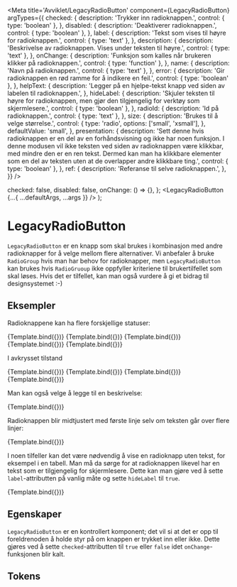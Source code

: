 
<Meta
  title='Avviklet/LegacyRadioButton'
  component={LegacyRadioButton}
  argTypes={{
    checked: {
      description: 'Trykker inn radioknappen.',
      control: { type: 'boolean' },
    },
    disabled: {
      description: 'Deaktiverer radioknappen.',
      control: { type: 'boolean' },
    },
    label: {
      description: 'Tekst som vises til høyre for radioknappen.',
      control: { type: 'text' },
    },
    description: {
      description:
        'Beskrivelse av radioknappen. Vises under teksten til høyre.',
      control: { type: 'text' },
    },
    onChange: {
      description: 'Funksjon som kalles når brukeren klikker på radioknappen.',
      control: { type: 'function' },
    },
    name: {
      description: 'Navn på radioknappen.',
      control: { type: 'text' },
    },
    error: {
      description: 'Gir radioknappen en rød ramme for å indikere en feil.',
      control: { type: 'boolean' },
    },
    helpText: {
      description:
        'Legger på en hjelpe-tekst knapp ved siden av labelen til radioknappen.',
    },
    hideLabel: {
      description:
        'Skjuler teksten til høyre for radioknappen, men gjør den tilgjengelig for verktøy som skjermlesere.',
      control: { type: 'boolean' },
    },
    radioId: {
      description: 'Id på radioknappen.',
      control: { type: 'text' },
    },
    size: {
      description: 'Brukes til å velge størrelse.',
      control: {
        type: 'radio',
        options: ['small', 'xsmall'],
      },
      defaultValue: 'small',
    },
    presentation: {
      description:
        'Sett denne hvis radioknappen er en del av en forhåndsvisning og ikke har noen funksjon. I denne modusen vil ikke teksten ved siden av radioknappen være klikkbar, med mindre den er en ren tekst. Dermed kan man ha klikkbare elementer som en del av teksten uten at de overlapper andre klikkbare ting.',
      control: { type: 'boolean' },
    },
    ref: {
      description: 'Referanse til selve radioknappen.',
    },
  }}
/>

  checked: false,
  disabled: false,
  onChange: () => {},
};
  <LegacyRadioButton {...{ ...defaultArgs, ...args }} />
);

# LegacyRadioButton

<Information
  text='deprecated'
  description='**Denne komponenten er erstattet av ny [Radio](/?path=/docs/felles-radio--docs) komponent.**'
/>

`LegacyRadioButton` er en knapp som skal brukes i kombinasjon med andre radioknapper for å velge mellom flere alternativer.
Vi anbefaler å bruke `RadioGroup` hvis man har behov for radioknapper,
men `LegacyRadioButton` kan brukes hvis `RadioGruoup` ikke oppfyller kriteriene til brukertilfellet som skal løses.
Hvis det er tilfellet, kan man også vurdere å gi et bidrag til designsystemet :-)

## Eksempler

Radioknappene kan ha flere forskjellige statuser:

<Canvas>
  <Story
    name='Normal'
    args={{
      label: 'Normal',
    }}
  >
    {Template.bind({})}
  </Story>
  <Story
    name='Hjelpetekst'
    args={{
      label: 'Hjelpetekst',
      helpText: 'Hjelp',
    }}
  >
    {Template.bind({})}
  </Story>
  <Story
    name='Feil'
    args={{
      checked: false,
      error: true,
      label: 'Feil',
    }}
  >
    {Template.bind({})}
  </Story>
  <Story
    name='Kompakt'
    args={{
      size: 'xsmall',
      label: 'Kompakt',
    }}
  >
    {Template.bind({})}
  </Story>
  <Story
    name='Deaktivert'
    args={{
      disabled: true,
      label: 'Deaktivert',
    }}
  >
    {Template.bind({})}
  </Story>
</Canvas>

I avkrysset tilstand

<Canvas>
  <Story
    name='Normal Avkrysset'
    args={{
      checked: true,
      label: 'Normal',
    }}
  >
    {Template.bind({})}
  </Story>
  <Story
    name='Feil Avkrysset'
    args={{
      checked: true,
      error: true,
      label: 'Feil',
    }}
  >
    {Template.bind({})}
  </Story>
  <Story
    name='Kompakt Avkrysset'
    args={{
      size: 'xsmall',
      label: 'Kompakt',
      checked: true,
    }}
  >
    {Template.bind({})}
  </Story>
  <Story
    name='Deaktivert Avkrysset'
    args={{
      checked: true,
      disabled: true,
      label: 'Deaktivert',
    }}
  >
    {Template.bind({})}
  </Story>
</Canvas>

Man kan også velge å legge til en beskrivelse:

<Canvas>
  <Story
    name='Med beskrivelse'
    args={{
      label: 'Tekst',
      description: 'Med beskrivelse',
    }}
  >
    {Template.bind({})}
  </Story>
</Canvas>

Radioknappen blir midtjustert med første linje selv om teksten går over flere linjer:

<Canvas>
  <Story
    name='Med lang tekst'
    args={{
      label:
        'Lorem ipsum dolor sit amet, consectetur adipiscing elit. In lectus dolor, consectetur nec finibus quis, varius et risus. Nullam sodales enim viverra metus finibus, id pellentesque erat sagittis. Curabitur mattis eleifend nunc, eget fringilla odio viverra et. Nullam pretium vel tortor quis varius. Sed dui justo, placerat eu lorem vestibulum, condimentum fringilla ante. Curabitur egestas, ante a pharetra rhoncus, velit lorem luctus lectus, sit amet finibus est sem a ante. Mauris tristique aliquam libero ut commodo. Mauris vel justo et nulla rutrum commodo eu sit amet est. Lorem ipsum dolor sit amet, consectetur adipiscing elit. In hac habitasse platea dictumst. Sed aliquet egestas augue in placerat. Quisque malesuada elementum dolor, in ultricies est sodales varius.',
    }}
  >
    {Template.bind({})}
  </Story>
</Canvas>

I noen tilfeller kan det være nødvendig å vise en radioknapp uten tekst, for eksempel i en tabell.
Man må da sørge for at radioknappen likevel har en tekst som er tilgjengelig for skjermlesere.
Dette kan man gjøre ved å sette `label`-attributten på vanlig måte og sette `hideLabel` til `true`.

<Canvas>
  <Story
    name='Med skjult tekst'
    args={{
      label: 'Skjult tekst',
      hideLabel: true,
    }}
  >
    {Template.bind({})}
  </Story>
</Canvas>

## Egenskaper

`LegacyRadioButton` er en kontrollert komponent; det vil si at det er opp til foreldrenoden å holde styr på om knappen er trykket inn eller ikke.
Dette gjøres ved å sette `checked`-attributten til `true` eller `false` idet `onChange`-funksjonen blir kalt.

<ArgsTable story='Normal' />

## Tokens

<TokensTable
  jsonKey='component.radio_button'
  componentName='radio_button'
  showPreview={false}
  description
/>

